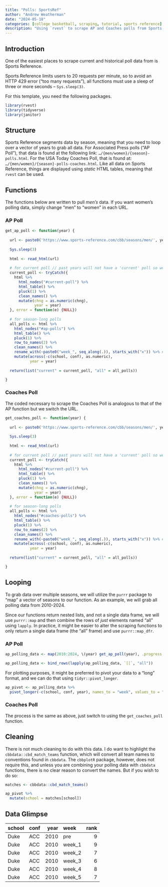 ```yaml
---
title: "Polls: SportsRef"
author: "Andrew Weatherman"
date: "2024-05-18"
categories: [college basketball, scraping, tutorial, sports reference]
description: "Using `rvest` to scrape AP and Coaches polls from Sports Reference"
---
```


## Introduction

One of the easiest places to scrape current and historical poll data from is Sports Reference.

::: {.callout-warning}
Sports Reference limits users to 20 requests per minute, so to avoid an HTTP 429 error ("too many requests"), all functions must use a sleep of three or more seconds -- `Sys.sleep(3)`.
:::

For this template, you need the following packages.

```r
library(rvest)
library(tidyverse)
library(janitor)
```

## Structure

Sports Reference segments data by season, meaning that you need to loop over a vector of years to grab all data. For Associated Press polls ("AP Poll"), that data is found at the following link: `…/{men/women}/{season}-polls.html`. For the USA Today Coaches Poll, that is found at: `…/{men/women}/{season}-polls-coaches.html`. Like all data on Sports Reference, things are displayed using *static* HTML tables, meaning that `rvest` can be used.

## Functions

The functions below are written to pull *men's* data. If you want women's polling data, simply change "men" to "women" in each URL.

### AP Poll

```r
get_ap_poll <- function(year) {
  
  url <- paste0('https://www.sports-reference.com/cbb/seasons/men/', year, '-polls.html')
  
  Sys.sleep(3)
  
  html <- read_html(url)
  
  # for current poll // past years will not have a 'current' poll so we need to catch that error
  current_poll <- tryCatch({
    html %>%
      html_nodes("#current-poll") %>%
      html_table() %>% 
      pluck(1) %>% 
      clean_names() %>% 
      mutate(chng = as.numeric(chng),
             year = year)
  }, error = function(e) {NULL})
    
  # for season-long polls
  all_polls <- html %>%
    html_nodes("#ap-polls") %>%
    html_table() %>% 
    pluck(1) %>% 
    row_to_names(2) %>% 
    clean_names() %>% 
    rename_with(~paste0("week_", seq_along(.)), starts_with("x")) %>% # shift to week_X name format
    mutate(across(-c(school, conf), as.numeric),
           year = year)
  
  return(list("current" = current_poll, "all" = all_polls))

}
```

### Coaches Poll

The coded necessary to scrape the Coaches Poll is analogous to that of the AP function but we switch the URL.

```r
get_coaches_poll <- function(year) {
  
  url <- paste0('https://www.sports-reference.com/cbb/seasons/men/', year, '-polls-coaches.html')
  
  Sys.sleep(3)
  
  html <- read_html(url)
  
  # for current poll // past years will not have a 'current' poll so we need to catch that error
  current_poll <- tryCatch({
    html %>%
      html_nodes("#current-poll") %>%
      html_table() %>% 
      pluck(1) %>% 
      clean_names() %>% 
      mutate(chng = as.numeric(chng),
             year = year)
  }, error = function(e) {NULL})
    
  # for season-long polls
  all_polls <- html %>%
    html_nodes("#coaches-polls") %>%
    html_table() %>% 
    pluck(1) %>% 
    row_to_names(2) %>% 
    clean_names() %>% 
    rename_with(~paste0("week_", seq_along(.)), starts_with("x")) %>% # shift to week_X name format
    mutate(across(-c(school, conf), as.numeric),
           year = year)
  
  return(list("current" = current_poll, "all" = all_polls))

}
```

## Looping

To grab data over multiple seasons, we will utilize the `purrr` package to "map" a vector of seasons to our function. As an example, we will grab all polling data from 2010-2024.

Since our functions return nested lists, and not a single data frame, we will use `purrr::map` and then combine the rows of *just* elements named "all" using `lapply`. In practice, it might be easier to alter the scraping functions to only return a single data frame (the "all" frame) and use `purrr::map_dfr`.

### AP Poll

```r
ap_polling_data <- map(2010:2024, \(year) get_ap_poll(year), .progress = 'Scraping')

ap_polling_data <- bind_rows(lapply(ap_polling_data, `[[`, "all"))
```

For plotting purposes, it might be preferred to pivot your data to a "long" format, and we can do that using `tidyr::pivot_longer`.

```r
ap_pivot <- ap_polling_data %>% 
  pivot_longer(-c(school, conf, year), names_to = "week", values_to = "rank")
```

### Coaches Poll

The process is the same as above, just switch to using the `get_coaches_poll` function.

## Cleaning

There is not much cleaning to do with this data. I do want to highlight the `cbbdata::cbd_match_teams` function, which will convert all team names to conventions found in `cbbdata`. The `cbbplotR` package, however, does not require this, and unless you are combining your polling data with `cbbdata` functions, there is no clear reason to convert the names. But if you wish to do so:

```r
matches <- cbbdata::cbd_match_teams()

ap_pivot %>% 
  mutate(school = matches[school])
```

## Data Glimpse

| school | conf | year | week   | rank |
|:-------|:-----|-----:|:-------|-----:|
| Duke   | ACC  | 2010 | pre    |    9 |
| Duke   | ACC  | 2010 | week_1 |    9 |
| Duke   | ACC  | 2010 | week_2 |    7 |
| Duke   | ACC  | 2010 | week_3 |    6 |
| Duke   | ACC  | 2010 | week_4 |    8 |
| Duke   | ACC  | 2010 | week_5 |    7 |
